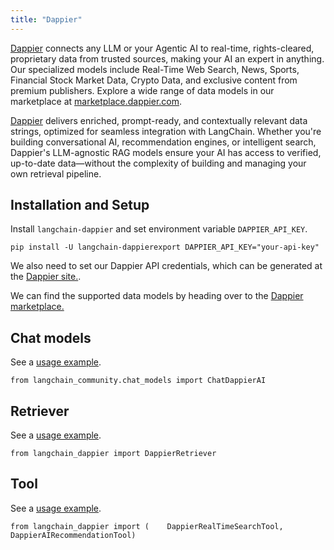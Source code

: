 ```yaml
---
title: "Dappier"
---
```


[Dappier](https://dappier.com) connects any LLM or your Agentic AI to real-time, rights-cleared, proprietary data from trusted sources, making your AI an expert in anything. Our specialized models include Real-Time Web Search, News, Sports, Financial Stock Market Data, Crypto Data, and exclusive content from premium publishers. Explore a wide range of data models in our marketplace at [marketplace.dappier.com](https://marketplace.dappier.com).

[Dappier](https://dappier.com) delivers enriched, prompt-ready, and contextually relevant data strings, optimized for seamless integration with LangChain. Whether you're building conversational AI, recommendation engines, or intelligent search, Dappier's LLM-agnostic RAG models ensure your AI has access to verified, up-to-date data—without the complexity of building and managing your own retrieval pipeline.

## Installation and Setup

Install `langchain-dappier` and set environment variable `DAPPIER_API_KEY`.

```
pip install -U langchain-dappierexport DAPPIER_API_KEY="your-api-key"
```

We also need to set our Dappier API credentials, which can be generated at the [Dappier site.](https://platform.dappier.com/profile/api-keys).

We can find the supported data models by heading over to the [Dappier marketplace.](https://platform.dappier.com/marketplace)

## Chat models

See a [usage example](/src/oss/integrations/chat/dappier).

```
from langchain_community.chat_models import ChatDappierAI
```

## Retriever

See a [usage example](/src/oss/integrations/retrievers/dappier).

```
from langchain_dappier import DappierRetriever
```

## Tool

See a [usage example](/src/oss/integrations/tools/dappier).

```
from langchain_dappier import (    DappierRealTimeSearchTool,    DappierAIRecommendationTool)
```
